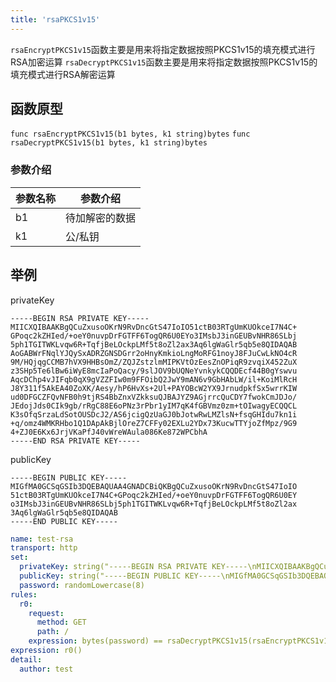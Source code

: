 ```yaml
---
title: 'rsaPKCS1v15'
---
```


`rsaEncryptPKCS1v15`函数主要是用来将指定数据按照PKCS1v15的填充模式进行RSA加密运算
`rsaDecryptPKCS1v15`函数主要是用来将指定数据按照PKCS1v15的填充模式进行RSA解密运算

## 函数原型

`func rsaEncryptPKCS1v15(b1 bytes, k1 string)bytes`
`func rsaDecryptPKCS1v15(b1 bytes, k1 string)bytes`

### 参数介绍

| 参数名称 | 参数介绍    |
|------|---------|
| b1   | 待加解密的数据 |
| k1   | 公/私钥    |

## 举例

privateKey
```
-----BEGIN RSA PRIVATE KEY-----
MIICXQIBAAKBgQCuZxusoOKrN9RvDncGtS47IoIO51ctB03RTgUmKUOkceI7N4C+
GPoqc2kZHIed/+oeY0nuvpDrFGTFF6TogQR6U0EYo3IMsbJ3inGEUBvNHR86SLbj
5ph1TGITWKLvqw6R+TqfjBeLOckpLMf5t8oZl2ax3Aq6lgWaGlr5qb5e8QIDAQAB
AoGABWrFNqlYJQySxADRZGNSDGrr2oHnyKmkioLngMoRFG1noyJ8FJuCwLkNO4cR
9M/HQjqgCCMB7hVX9HHBsOmZ/ZQJZstzlmMIPKVtOzEesZnOPiqR9zvqiX452ZuX
z3SHp5Te6lBw6iWyE8mcIaPoQacy/9slJOV9bUQNeYvnkykCQQDEcf44B0gYswvu
AqcDChp4vJIFqb0qX9gVZZFIw0m9FFOibQ2JwY9mAN6v9GbHAbLW/il+KoiMlRcH
J8Y311f5AkEA40ZoXK/Aesy/hP6HvXs+2Ul+PAYOBcW2YX9JrnudpkfSx5wrrKIW
ud0DFGCZFQvNFB0h9tjRS4BbZnxVZkksuQJBAJYZ9AGjrrcQuCDY7fwokCmJDJo/
JEdojJds0CIk9gb/rRgC88E6oPNz3rPbr1yIM7qK4fGBVmz0zm+tOIwagyECQQCL
K3sOfqSrzaLdSotOUSDcJ2/AS6jcigQzUaGJ0bJotwRwLMZlsN+fsqGHIdu7kn1i
+q/omz4WMKRHbo1Q1DApAkBjlOreZ7CFFy02EXLu2YDx73KucwTTYjoZfMpz/9G9
4+ZJ0E6Kx6JrjVKaPfJ40vWreWAula086Ke872WPCbhA
-----END RSA PRIVATE KEY-----
```

publicKey
```
-----BEGIN PUBLIC KEY-----
MIGfMA0GCSqGSIb3DQEBAQUAA4GNADCBiQKBgQCuZxusoOKrN9RvDncGtS47IoIO
51ctB03RTgUmKUOkceI7N4C+GPoqc2kZHIed/+oeY0nuvpDrFGTFF6TogQR6U0EY
o3IMsbJ3inGEUBvNHR86SLbj5ph1TGITWKLvqw6R+TqfjBeLOckpLMf5t8oZl2ax
3Aq6lgWaGlr5qb5e8QIDAQAB
-----END PUBLIC KEY-----
```

```yaml
name: test-rsa
transport: http
set:
  privateKey: string("-----BEGIN RSA PRIVATE KEY-----\nMIICXQIBAAKBgQCuZxusoOKrN9RvDncGtS47IoIO51ctB03RTgUmKUOkceI7N4C+\nGPoqc2kZHIed/+oeY0nuvpDrFGTFF6TogQR6U0EYo3IMsbJ3inGEUBvNHR86SLbj\n5ph1TGITWKLvqw6R+TqfjBeLOckpLMf5t8oZl2ax3Aq6lgWaGlr5qb5e8QIDAQAB\nAoGABWrFNqlYJQySxADRZGNSDGrr2oHnyKmkioLngMoRFG1noyJ8FJuCwLkNO4cR\n9M/HQjqgCCMB7hVX9HHBsOmZ/ZQJZstzlmMIPKVtOzEesZnOPiqR9zvqiX452ZuX\nz3SHp5Te6lBw6iWyE8mcIaPoQacy/9slJOV9bUQNeYvnkykCQQDEcf44B0gYswvu\nAqcDChp4vJIFqb0qX9gVZZFIw0m9FFOibQ2JwY9mAN6v9GbHAbLW/il+KoiMlRcH\nJ8Y311f5AkEA40ZoXK/Aesy/hP6HvXs+2Ul+PAYOBcW2YX9JrnudpkfSx5wrrKIW\nud0DFGCZFQvNFB0h9tjRS4BbZnxVZkksuQJBAJYZ9AGjrrcQuCDY7fwokCmJDJo/\nJEdojJds0CIk9gb/rRgC88E6oPNz3rPbr1yIM7qK4fGBVmz0zm+tOIwagyECQQCL\nK3sOfqSrzaLdSotOUSDcJ2/AS6jcigQzUaGJ0bJotwRwLMZlsN+fsqGHIdu7kn1i\n+q/omz4WMKRHbo1Q1DApAkBjlOreZ7CFFy02EXLu2YDx73KucwTTYjoZfMpz/9G9\n4+ZJ0E6Kx6JrjVKaPfJ40vWreWAula086Ke872WPCbhA\n-----END RSA PRIVATE KEY-----")
  publicKey: string("-----BEGIN PUBLIC KEY-----\nMIGfMA0GCSqGSIb3DQEBAQUAA4GNADCBiQKBgQCuZxusoOKrN9RvDncGtS47IoIO\n51ctB03RTgUmKUOkceI7N4C+GPoqc2kZHIed/+oeY0nuvpDrFGTFF6TogQR6U0EY\no3IMsbJ3inGEUBvNHR86SLbj5ph1TGITWKLvqw6R+TqfjBeLOckpLMf5t8oZl2ax\n3Aq6lgWaGlr5qb5e8QIDAQAB\n-----END PUBLIC KEY-----")
  password: randomLowercase(8)
rules:
  r0:
    request:
      method: GET
      path: /
    expression: bytes(password) == rsaDecryptPKCS1v15(rsaEncryptPKCS1v15(bytes(password), publicKey), privateKey)
expression: r0()
detail:
  author: test
```

